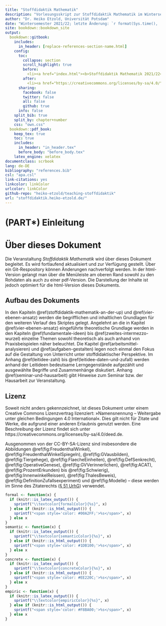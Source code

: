 ```yaml
---
title: "Stoffdidaktik Mathematik"
description: "Vorlesungsskript zur Stoffdidaktik Mathematik im Wintersemester 2021/22 an der Universität Potsdam bei Dr. Heiko Etzold"
author: "Dr. Heiko Etzold, Universität Potsdam"
date: "Wintersemester 2021/22; letzte Änderung: `r format(Sys.time(), '%d.%m.%Y')`"
site: bookdown::bookdown_site
output:
  bookdown::gitbook:
    includes:
      in_header: [replace-references-section-name.html]
    config:
      toc:
        collapse: section 
        scroll_highlight: true
        before: 
          <li><a href="index.html"><b>Stoffdidaktik Mathematik 2021/22</b></a></li>
        after:
          <li><a href="https://creativecommons.org/licenses/by-sa/4.0/" style="display:inline;"><img style="vertical-align:middle;" src="pictures/by-sa.png" height="20px"/></a>Heiko Etzold, 2022</li>
      sharing:
        facebook: false
        twitter: false
        all: false
        github: true
      info: false
    split_bib: true
    split_by: chapter+number
    css: "own.css"
  bookdown::pdf_book:
    keep_tex: true
    toc: true
    includes:
      in_header: "in_header.tex"
      before_body: "before_body.tex"
    latex_engine: xelatex
documentclass: scrbook
lang: de-DE
bibliography: "references.bib"
csl: "apa.csl"
link-citations: yes
linkcolor: linkColor
urlcolor: linkColor
github-repo: "heiko-etzold/teaching-stoffdidaktik"
url: "stoffdidaktik.heiko-etzold.de/"
---
```


#  (PART\*) Einleitung {-}

# Über dieses Dokument {-}

Die Veranstaltung *Stoffdidaktik Mathematik* wird über dieses Dokument begleitet. Es wird fortlaufend aktualisiert und zur Verfügung gestellt. Über ein Git-Respository können Änderungen nachverfolgt werden. In der html-Version gelangt man über die Menüleiste am oberen Rand sowohl zu den Rohdaten als auch zu einer pdf-Version. Die Darstellung der Inhalte ist jedoch optimiert für die html-Version dieses Dokuments.

## Aufbau des Dokuments {.unnumbered .unlisted}

In den Kapiteln \@ref(stoffdidaktik-mathematik-an-der-up) und \@ref(vier-ebenen-ansatz) werden die begrifflichen und inhaltlichen Grundlagen für den weiteren Verlauf des Skriptes gelegt. Angelehnt an die in Kapitel \@ref(vier-ebenen-ansatz) eingeführte theoretische Grundlage werden in den Kapiteln \@ref(fundamentale-ideen) bis \@ref(zweites-intermezzo-wurzel) einzelne Themen sowohl theoretisch als auch anhand von Praxisbeispielen näher beleuchtet. Die Kapitel \@ref(arbeitsmittel-analysieren) und \@ref(aufgaben-gestalten) legen noch einmal den Fokus auf die Gestaltung von Unterricht unter stoffdidaktischer Perspektive. Im Anhang \@ref(leitidee-zahl) bis \@ref(leitidee-daten-und-zufall) werden anhand der Leitideen bedeutsame Lerngegenstände aufgezählt und ausgewählte Begriffe und Zusammenhänge diskutiert. Anhang \@ref(seminar-und-hausarbeit) gibt Hinweise zum Seminar bzw. der Hausarbeit zur Veranstaltung.


## Lizenz {.unnumbered .unlisted}
Soweit nicht anders gekennzeichnet, ist dieses Dokument unter einem Creative Commons Lizenzvertrag lizenziert: »Namensnennung – Weitergabe unter gleichen Bedingungen 4.0 International«. Dies gilt nicht für Zitate und Werke, die aufgrund einer anderen Erlaubnis genutzt werden.
Eine Beschreibung der Lizenz findet sich unter https://creativecommons.org/licenses/by-sa/4.0/deed.de.

Ausgenommen von der CC-BY-SA-Lizenz sind insbesondere die Abbildungen \@ref(fig:FreudenthalWinkel), \@ref(fig:FreudenthalWinkelSpiegeln), \@ref(fig:GVausbilden), \@ref(fig:Tiergehege), \@ref(fig:FlaecheEinheiten), \@ref(fig:DefSenkrecht), \@ref(fig:OperativeGenese), \@ref(fig:GVVerinnerlichen), \@ref(fig:ACAT), \@ref(fig:ProzentErkunden) bis \@ref(fig:Schwierig), \@ref(fig:InnenwinkelReissen), \@ref(fig:ThalesBeweis), \@ref(fig:DefinitionZufallsexperiment) und \@ref(fig:Modelle) -- diese werden im Sinne des Zitaterechts ([§ 51 UrhG](https://www.gesetze-im-internet.de/urhg/__51.html)) verwendet.


```r
formal <- function(x) {
  if (knitr::is_latex_output()) {
    sprintf("\\textcolor{formalColor}{%s}", x)
  } else if (knitr::is_html_output()) {
    sprintf("<span style='color: #00A2FF;'>%s</span>", x)
  } else x
}
semantic <- function(x) {
  if (knitr::is_latex_output()) {
    sprintf("\\textcolor{semanticColor}{%s}", x)
  } else if (knitr::is_html_output()) {
    sprintf("<span style='color: #1DB100;'>%s</span>", x)
  } else x
}
concrete <- function(x) {
  if (knitr::is_latex_output()) {
    sprintf("\\textcolor{concreteColor}{%s}", x)
  } else if (knitr::is_html_output()) {
    sprintf("<span style='color: #EE220C;'>%s</span>", x)
  } else x
}
empiric <- function(x) {
  if (knitr::is_latex_output()) {
    sprintf("\\textcolor{empiricColor}{%s}", x)
  } else if (knitr::is_html_output()) {
    sprintf("<span style='color: #F8BA00;'>%s</span>", x)
  } else x
}
```


